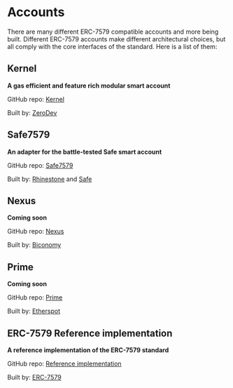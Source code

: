# Accounts

There are many different ERC-7579 compatible accounts and more being built. Different ERC-7579 accounts make different architectural choices, but all comply with the core interfaces of the standard. Here is a list of them:

## Kernel

**A gas efficient and feature rich modular smart account**

GitHub repo: [Kernel](https://github.com/zerodevapp/kernel)

Built by: [ZeroDev](https://zerodev.app/)

## Safe7579

**An adapter for the battle-tested Safe smart account**

GitHub repo: [Safe7579](https://github.com/rhinestonewtf/safe7579)

Built by: [Rhinestone](https://www.rhinestone.wtf/) and [Safe](https://safe.global/)

## Nexus

**Coming soon**

GitHub repo: [Nexus](https://github.com/bcnmy/nexus)

Built by: [Biconomy](https://biconomy.io/)

## Prime

**Coming soon**

GitHub repo: [Prime](https://github.com/etherspot/etherspot-prime-contracts)

Built by: [Etherspot](https://etherspot.io/)

## ERC-7579 Reference implementation

**A reference implementation of the ERC-7579 standard**

GitHub repo: [Reference implementation](https://github.com/erc7579/erc7579-implementation)

Built by: [ERC-7579](https://erc7579.com/)
